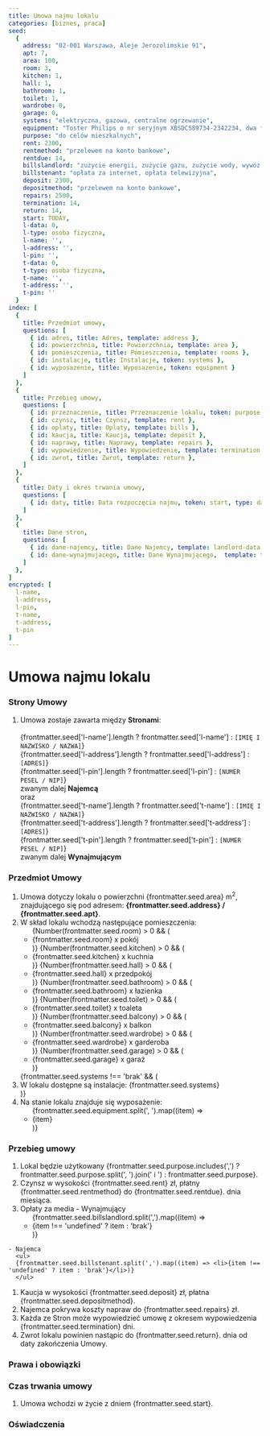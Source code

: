 ```yaml
---
title: Umowa najmu lokalu
categories: [biznes, praca]
seed:
  {
    address: "02-001 Warszawa, Aleje Jerozolimskie 91",
    apt: 7,
    area: 100,
    room: 3,
    kitchen: 1,
    hall: 1,
    bathroom: 1,
    toilet: 1,
    wardrobe: 0,
    garage: 0,
    systems: "elektryczna, gazowa, centralne ogrzewanie",
    equipment: "Toster Philips o nr seryjnym XBSDCS89734-2342234, dwa fotele, kanapa",
    purpose: "do celów mieszkalnych",
    rent: 2300,
    rentmethod: "przelewem na konto bankowe",
    rentdue: 14,
    billslandlord: "zużycie energii, zużycie gazu, zużycie wody, wywóz śmieci",
    billstenant: "opłata za internet, opłata telewizyjna",
    deposit: 2300,
    depositmethod: "przelewem na konto bankowe",
    repairs: 2500,
    termination: 14,
    return: 14,
    start: TODAY,
    l-data: 0,
    l-type: osoba fizyczna,
    l-name: '',
    l-address: '',
    l-pin: '',
    t-data: 0,
    t-type: osoba fizyczna,
    t-name: '',
    t-address: '',
    t-pin: ''
  }
index: [
  {
    title: Przedmiot umowy, 
    questions: [
      { id: adres, title: Adres, template: address }, 
      { id: powierzchnia, title: Powierzchnia, template: area }, 
      { id: pomieszczenia, title: Pomieszczenia, template: rooms }, 
      { id: instalacje, title: Instalacje, token: systems }, 
      { id: wyposazenie, title: Wyposazenie, token: equipment }
    ]
  },
  {
    title: Przebieg umowy, 
    questions: [
      { id: przeznaczenie, title: Przeznaczenie lokalu, token: purpose },
      { id: czynsz, title: Czynsz, template: rent }, 
      { id: oplaty, title: Oplaty, template: bills }, 
      { id: kaucja, title: Kaucja, template: deposit },
      { id: naprawy, title: Naprawy, template: repairs }, 
      { id: wypowiedzenie, title: Wypowiedzenie, template: termination }, 
      { id: zwrot, title: Zwrot, template: return },      
    ]
  },  
  {
    title: Daty i okres trwania umowy,
    questions: [
      { id: daty, title: Data rozpoczęcia najmu, token: start, type: date },
    ]
  },
  {
    title: Dane stron,
    questions: [
      { id: dane-najemcy, title: Dane Najemcy, template: landlord-data },
      { id: dane-wynajmujacego, title: Dane Wynajmującego,  template: tenant-data },      
    ]
  },
]
encrypted: [
  l-name,
  l-address,
  l-pin,
  t-name,
  t-address,
  t-pin
]
---
```


# Umowa najmu lokalu

### Strony Umowy

1. Umowa zostaje zawarta między <strong>Stronami</strong>:
    <br />  
    {frontmatter.seed['l-name'].length ? frontmatter.seed['l-name'] : `[IMIĘ I NAZWISKO / NAZWA]`}
    <br />
    {frontmatter.seed['l-address'].length ? frontmatter.seed['l-address'] : `[ADRES]`}
    <br />
    {frontmatter.seed['l-pin'].length ? frontmatter.seed['l-pin'] : `[NUMER PESEL / NIP]`}
    <br />
    zwanym dalej <strong>Najemcą</strong>
    <br />
    oraz
    <br />
    {frontmatter.seed['t-name'].length ? frontmatter.seed['t-name'] : `[IMIĘ I NAZWISKO / NAZWA]`}
    <br />
    {frontmatter.seed['t-address'].length ? frontmatter.seed['t-address'] : `[ADRES]`}
    <br />
    {frontmatter.seed['t-pin'].length ? frontmatter.seed['t-pin'] : `[NUMER PESEL / NIP]`}
    <br />
    zwanym dalej <strong>Wynajmującym</strong>

### Przedmiot Umowy

  1. Umowa dotyczy lokalu o powierzchni {frontmatter.seed.area} m<sup>2</sup>, znajdującego się pod adresem: **{frontmatter.seed.address} / {frontmatter.seed.apt}**.
  1. W skład lokalu wchodzą następujące pomieszczenia:
    <ul>
    {Number(frontmatter.seed.room) > 0 && (<li>{frontmatter.seed.room} x pokój</li>)}
    {Number(frontmatter.seed.kitchen) > 0 && (<li>{frontmatter.seed.kitchen} x kuchnia</li>)}
    {Number(frontmatter.seed.hall) > 0 && (<li>{frontmatter.seed.hall} x przedpokój</li>)}
    {Number(frontmatter.seed.bathroom) > 0 && (<li>{frontmatter.seed.bathroom} x łazienka</li>)}
    {Number(frontmatter.seed.toilet) > 0 && (<li>{frontmatter.seed.toilet} x toaleta</li>)}
    {Number(frontmatter.seed.balcony) > 0 && (<li>{frontmatter.seed.balcony} x balkon</li>)}
    {Number(frontmatter.seed.wardrobe) > 0 && (<li>{frontmatter.seed.wardrobe} x garderoba</li>)}
    {Number(frontmatter.seed.garage) > 0 && (<li>{frontmatter.seed.garage} x garaż</li>)}
    </ul>
    {frontmatter.seed.systems !== 'brak' && (<li>W lokalu dostępne są instalacje: {frontmatter.seed.systems}</li>)}
  1. Na stanie lokalu znajduje się wyposażenie:
    <ul>
    {frontmatter.seed.equipment.split(', ').map((item) => <li>{item}</li>)}
    </ul>

### Przebieg umowy
   
  1. Lokal będzie użytkowany {frontmatter.seed.purpose.includes(',') ? frontmatter.seed.purpose.split(', ').join(' i ') : frontmatter.seed.purpose}.
  1. Czynsz w wysokości {frontmatter.seed.rent} zł, płatny {frontmatter.seed.rentmethod} do {frontmatter.seed.rentdue}. dnia miesiąca.      
  1. Opłaty za media
    - Wynajmujący
      <ul>
      {frontmatter.seed.billslandlord.split(',').map((item) => <li>{item !== 'undefined' ? item : 'brak'}</li>)}
      </ul>
    - Najemca
      <ul>
      {frontmatter.seed.billstenant.split(',').map((item) => <li>{item !== 'undefined' ? item : 'brak'}</li>)}
      </ul>
  1. Kaucja w wysokości {frontmatter.seed.deposit} zł, płatna {frontmatter.seed.depositmethod}.
  1. Najemca pokrywa koszty napraw do {frontmatter.seed.repairs} zł.      
  1. Każda ze Stron może wypowiedzieć umowę z okresem wypowiedzenia {frontmatter.seed.termination} dni.
  1. Zwrot lokalu powinien nastąpic do {frontmatter.seed.return}. dnia od daty zakończenia Umowy.

### Prawa i obowiązki

### Czas trwania umowy
  1. Umowa wchodzi w życie z dniem {frontmatter.seed.start}.

### Oświadczenia
